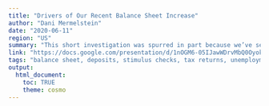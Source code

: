 ```yaml
---
title: "Drivers of Our Recent Balance Sheet Increase"
author: "Dani Mermelstein"
date: "2020-06-11"
region: "US"
summary: "This short investigation was spurred in part because we’ve seen a rapid increase in our balance sheet from about April 14 to June 11 (when this analysis was conducted). During this time we have also seen an increase in unemployment insurance fraud, and it was important to determine whether the balance sheet increase was due to this fraud. We are seeing topline deposits increase, but topline spending is not increasing equally rapidly (ie users are saving more). Deposit increases are coming from stimulus and unemployment payments - these income sources are impermanent and it is as yet unclear what form they will take after July 31."
link: "https://docs.google.com/presentation/d/1nOGM6-05IJawWDrvMbQ0Oyok9UP71UEvZhHpoJJD1fw/edit#slide=id.g88bbde85fa_0_0"
tags: "balance sheet, deposits, stimulus checks, tax returns, unemployment"
output: 
  html_document:
    toc: TRUE
    theme: cosmo
---
```


